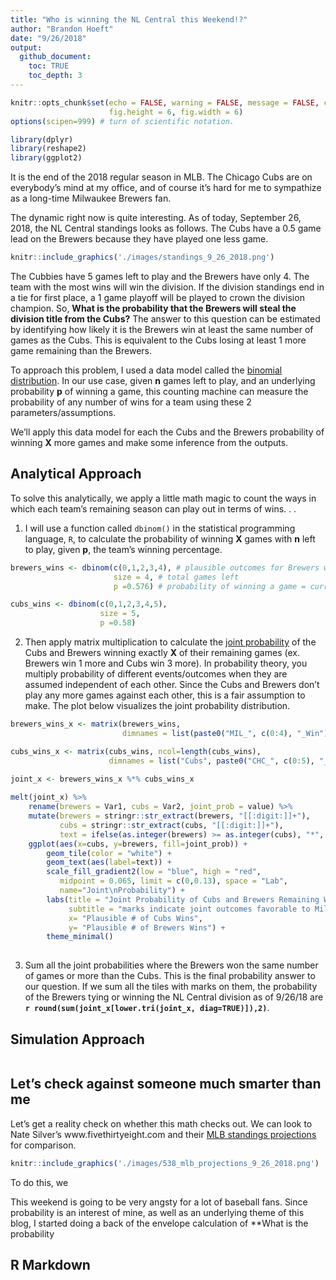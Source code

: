 ```yaml
---
title: "Who is winning the NL Central this Weekend!?"
author: "Brandon Hoeft"
date: "9/26/2018"
output:
  github_document:
    toc: TRUE
    toc_depth: 3
---
```


```r
knitr::opts_chunk$set(echo = FALSE, warning = FALSE, message = FALSE, comment = "",
                      fig.height = 6, fig.width = 6)
options(scipen=999) # turn of scientific notation.

library(dplyr)
library(reshape2)
library(ggplot2)
```

It is the end of the 2018 regular season in MLB. The Chicago Cubs are on everybody's mind at my office, and of course it's hard for me to sympathize as a long-time Milwaukee Brewers fan. 

The dynamic right now is quite interesting. As of today, September 26, 2018, the NL Central standings looks as follows. The Cubs have a 0.5 game lead on the Brewers because they have played one less game. 

``` r
knitr::include_graphics('./images/standings_9_26_2018.png')
```

The Cubbies have 5 games left to play and the Brewers have only 4. The team with the most wins will win the division. If the division standings end in a tie for first place, a 1 game playoff will be played to crown the division champion. So, **What is the probability that the Brewers  will steal the division title from the Cubs?** The answer to this question can be estimated by identifying how likely it is the Brewers win at least the same number of games as the Cubs. This is equivalent to the Cubs losing at least 1 more game remaining than the Brewers. 

To approach this problem, I used a data model called the [binomial distribution](https://en.wikipedia.org/wiki/Binomial_distribution). In our use case, given **n** games left to play, and an underlying probability **p** of winning a game, this counting machine can measure the probability of any number of wins for a team using these 2 parameters/assumptions. 

We'll apply this data model for each the Cubs and the Brewers probability of winning **X** more games and make some inference from the outputs.

## Analytical Approach

To solve this analytically, we apply a little math magic to count the ways in which each team's remaining season can play out in terms of wins. . . 

1. I will use a function called `dbinom()` in the statistical programming language, `R`, to calculate the probability of winning **X** games with **n** left to play, given **p**, the team's winning percentage.

``` r
brewers_wins <- dbinom(c(0,1,2,3,4), # plausible outcomes for Brewers wins
                       size = 4, # total games left
                       p =0.576) # probability of winning a game = current win %

cubs_wins <- dbinom(c(0,1,2,3,4,5),
                    size = 5, 
                    p =0.58)
```

  
2. Then apply matrix multiplication to calculate the [joint probability](http://www.statisticshowto.com/joint-probability-distribution/) of the Cubs and Brewers winning exactly **X** of their remaining games (ex. Brewers win 1 more and Cubs win 3 more). In probability theory, you multiply probability of different events/outcomes when they are assumed independent of each other. Since the Cubs and Brewers don't play any more games against each other, this is a fair assumption to make. The plot below visualizes the joint probability distribution. 

``` r
brewers_wins_x <- matrix(brewers_wins,
                         dimnames = list(paste0("MIL_", c(0:4), "_Win"),"Brewers"))

cubs_wins_x <- matrix(cubs_wins, ncol=length(cubs_wins),
                      dimnames = list("Cubs", paste0("CHC_", c(0:5), "_Win")))
 
joint_x <- brewers_wins_x %*% cubs_wins_x

melt(joint_x) %>%
    rename(brewers = Var1, cubs = Var2, joint_prob = value) %>%
    mutate(brewers = stringr::str_extract(brewers, "[[:digit:]]+"),
           cubs = stringr::str_extract(cubs, "[[:digit:]]+"),
           text = ifelse(as.integer(brewers) >= as.integer(cubs), "*", "")) %>%
    ggplot(aes(x=cubs, y=brewers, fill=joint_prob)) + 
        geom_tile(color = "white") + 
        geom_text(aes(label=text)) +
        scale_fill_gradient2(low = "blue", high = "red", 
           midpoint = 0.065, limit = c(0,0.13), space = "Lab", 
           name="Joint\nProbability") +
        labs(title = "Joint Probability of Cubs and Brewers Remaining Wins",
             subtitle = "marks indicate joint outcomes favorable to Milwaukee",
             x= "Plausible # of Cubs Wins",
             y= "Plausible # of Brewers Wins") +
        theme_minimal()
    
```
  
3. Sum all the joint probabilities where the Brewers won the same number of games or more than the Cubs. This is the final probability answer to our question. If we sum all the tiles with marks on them, the probability of the Brewers tying or winning the NL Central division as of 9/26/18 are **`r round(sum(joint_x[lower.tri(joint_x, diag=TRUE)]),2)`**.


## Simulation Approach 


```r

```

## Let's check against someone much smarter than me

Let's get a reality check on whether this math checks out. We can look to Nate Silver's www.fivethirtyeight.com
and their [MLB standings projections](https://projects.fivethirtyeight.com/2018-mlb-predictions/?ex_cid=rrpromo) for comparison.



``` r
knitr::include_graphics('./images/538_mlb_projections_9_26_2018.png')
```


To do this, we 


This weekend is going to be very angsty for a lot of baseball fans. Since probability is an interest of mine, as well as an underlying theme of this blog, I started doing a back of the envelope calculation of **What is the probability  

## R Markdown


